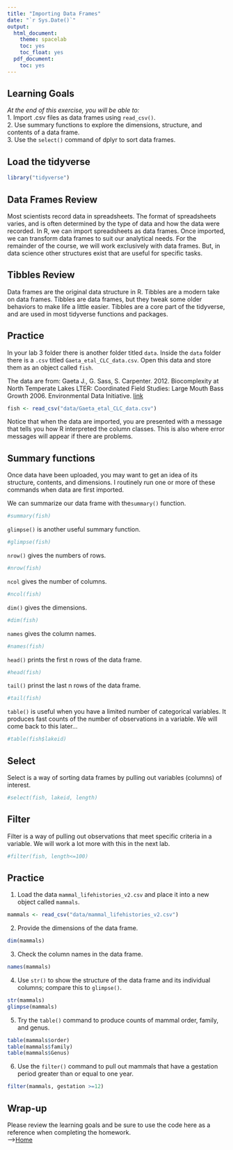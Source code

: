 ```yaml
---
title: "Importing Data Frames"
date: "`r Sys.Date()`"
output:
  html_document:
    theme: spacelab
    toc: yes
    toc_float: yes
  pdf_document:
    toc: yes
---
```


## Learning Goals

*At the end of this exercise, you will be able to:*\
1. Import .csv files as data frames using `read_csv()`.\
2. Use summary functions to explore the dimensions, structure, and contents of a data frame.\
3. Use the `select()` command of dplyr to sort data frames.

## Load the tidyverse

```r
library("tidyverse")
```

## Data Frames Review

Most scientists record data in spreadsheets. The format of spreadsheets varies, and is often determined by the type of data and how the data were recorded. In R, we can import spreadsheets as data frames. Once imported, we can transform data frames to suit our analytical needs. For the remainder of the course, we will work exclusively with data frames. But, in data science other structures exist that are useful for specific tasks.

## Tibbles Review

Data frames are the original data structure in R. Tibbles are a modern take on data frames. Tibbles are data frames, but they tweak some older behaviors to make life a little easier. Tibbles are a core part of the tidyverse, and are used in most tidyverse functions and packages.

## Practice

In your lab 3 folder there is another folder titled `data`. Inside the `data` folder there is a `.csv` titled `Gaeta_etal_CLC_data.csv`. Open this data and store them as an object called `fish`.

The data are from: Gaeta J., G. Sass, S. Carpenter. 2012. Biocomplexity at North Temperate Lakes LTER: Coordinated Field Studies: Large Mouth Bass Growth 2006. Environmental Data Initiative. [link](https://portal.edirepository.org/nis/mapbrowse?scope=knb-lter-ntl&identifier=267)

```r
fish <- read_csv("data/Gaeta_etal_CLC_data.csv")
```

Notice that when the data are imported, you are presented with a message that tells you how R interpreted the column classes. This is also where error messages will appear if there are problems.

## Summary functions

Once data have been uploaded, you may want to get an idea of its structure, contents, and dimensions. I routinely run one or more of these commands when data are first imported.

We can summarize our data frame with the`summary()` function.

```r
#summary(fish)
```

`glimpse()` is another useful summary function.

```r
#glimpse(fish)
```

`nrow()` gives the numbers of rows.

```r
#nrow(fish)
```

`ncol` gives the number of columns.

```r
#ncol(fish)
```

`dim()` gives the dimensions.

```r
#dim(fish)
```

`names` gives the column names.

```r
#names(fish)
```

`head()` prints the first n rows of the data frame.

```r
#head(fish)
```

`tail()` prinst the last n rows of the data frame.

```r
#tail(fish)
```

`table()` is useful when you have a limited number of categorical variables. It produces fast counts of the number of observations in a variable. We will come back to this later...

```r
#table(fish$lakeid)
```

## Select

Select is a way of sorting data frames by pulling out variables (columns) of interest.

```r
#select(fish, lakeid, length)
```

## Filter

Filter is a way of pulling out observations that meet specific criteria in a variable. We will work a lot more with this in the next lab.

```r
#filter(fish, length<=100)
```

## Practice

1.  Load the data `mammal_lifehistories_v2.csv` and place it into a new object called `mammals`.
```r
mammals <- read_csv("data/mammal_lifehistories_v2.csv")
```

2.  Provide the dimensions of the data frame.
```r
dim(mammals)
```

3.  Check the column names in the data frame.
```r
names(mammals)
```

4.  Use `str()` to show the structure of the data frame and its individual columns; compare this to `glimpse()`.
```r
str(mammals)
glimpse(mammals)
```

5.  Try the `table()` command to produce counts of mammal order, family, and genus.
```r
table(mammals$order)
table(mammals$family)
table(mammals$Genus)
```

6.  Use the `filter()` command to pull out mammals that have a gestation period greater than or equal to one year.
```r
filter(mammals, gestation >=12)
```

## Wrap-up

Please review the learning goals and be sure to use the code here as a reference when completing the homework.\
--\>[Home](https://jmledford3115.github.io/datascibiol/)
